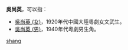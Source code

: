'''吳尚英'''，可以指：
* [[吳尚英_(女)|吳尚英 (女)]]，1920年代中國大陸粵劇女文武生。
* [[吳尚英_(男)|吳尚英 (男)]]，1940年代粵劇男生角。
{{disambig}}
[[Category:三字吴姓人名消歧义|shang]]